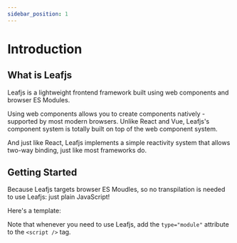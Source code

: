 ```yaml
---
sidebar_position: 1
---
```



# Introduction

## What is Leafjs

Leafjs is a lightweight frontend framework built using web components and browser ES Modules.

Using web components allows you to create components natively - supported by most modern browsers. Unlike React and Vue, Leafjs's component system is totally built on top of the web component system.

And just like React, Leafjs implements a simple reactivity system that allows two-way binding, just like most frameworks do.

## Getting Started

Because Leafjs targets browser ES Moudles, so no transpilation is needed to use Leafjs: just plain JavaScript!

Here's a template:

<Playground src="https://codesandbox.io/embed/leafjs-starter-nwg946?fontsize=14&hidenavigation=1&theme=dark" />

Note that whenever you need to use Leafjs, add the `type="module"` attribute to the `<script />` tag.
